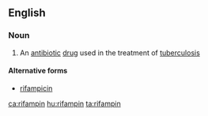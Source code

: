 ==English==

===Noun===
{{en-noun|-|s}}

# {{label|en|medicine}} An [[antibiotic]] [[drug]] used in the treatment of [[tuberculosis]]

====Alternative forms====
* [[rifampicin]]

[[ca:rifampin]]
[[hu:rifampin]]
[[ta:rifampin]]